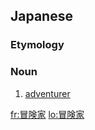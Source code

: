 ==Japanese==
{{ja-kanjitab|ぼう|けん|か|yomi=on}}

===Etymology===
{{suffix|冒険|家|lang=ja|sort=ほうけんか'}}

===Noun===
{{ja-noun|ぼうけんか}}

# [[adventurer]]

[[fr:冒険家]]
[[lo:冒険家]]